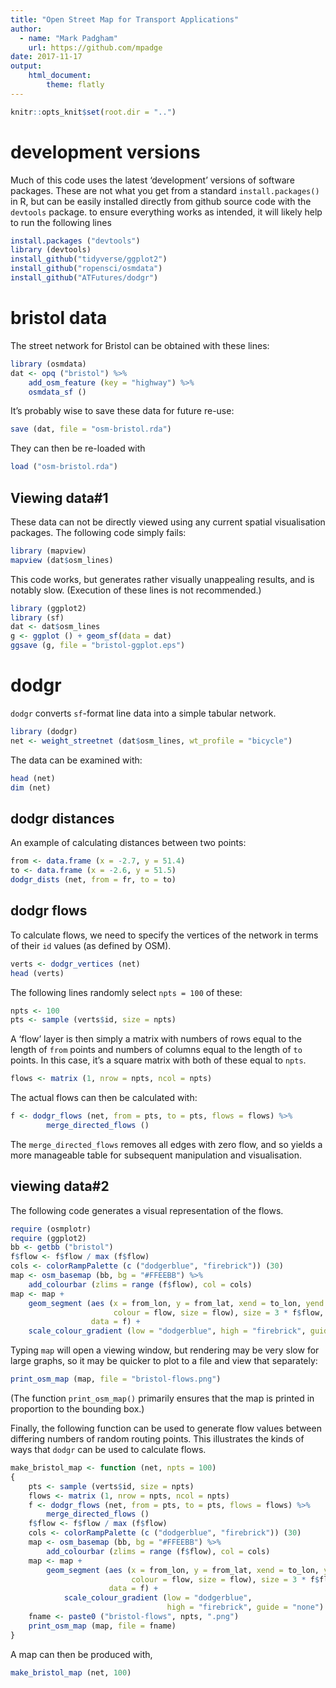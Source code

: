 ```yaml
---
title: "Open Street Map for Transport Applications"
author: 
  - name: "Mark Padgham"
    url: https://github.com/mpadge
date: 2017-11-17
output: 
    html_document:
        theme: flatly
---
```


```r
knitr::opts_knit$set(root.dir = "..")
```

# development versions

Much of this code uses the latest 'development' versions of software packages.
These are not what you get from a standard `install.packages()` in R, but can be
easily installed directly from github source code with the `devtools` package.
to ensure everything works as intended, it will likely help to run the following
lines
```r
install.packages ("devtools")
library (devtools)
install_github("tidyverse/ggplot2")
install_github("ropensci/osmdata")
install_github("ATFutures/dodgr")
```

# bristol data

The street network for Bristol can be obtained with these lines:
```r
library (osmdata)
dat <- opq ("bristol") %>%
    add_osm_feature (key = "highway") %>%
    osmdata_sf ()
```
It's probably wise to save these data for future re-use:
```r
save (dat, file = "osm-bristol.rda")
```
They can then be re-loaded with
```r
load ("osm-bristol.rda")
```

## Viewing data#1

These data can not be directly viewed using any current spatial visualisation
packages. The following code simply fails:
```r
library (mapview)
mapview (dat$osm_lines)
```

This code works, but generates rather visually unappealing results, and is
notably slow. (Execution of these lines is not recommended.)
```r
library (ggplot2)
library (sf)
dat <- dat$osm_lines
g <- ggplot () + geom_sf(data = dat)
ggsave (g, file = "bristol-ggplot.eps")
```

# dodgr

`dodgr` converts `sf`-format line data into a simple tabular network.
```r
library (dodgr)
net <- weight_streetnet (dat$osm_lines, wt_profile = "bicycle")
```
The data can be examined with:
```r
head (net)
dim (net)
```

## dodgr distances

An example of calculating distances between two points:
```r
from <- data.frame (x = -2.7, y = 51.4)
to <- data.frame (x = -2.6, y = 51.5)
dodgr_dists (net, from = fr, to = to)
```

## dodgr flows

To calculate flows, we need to specify the vertices of the network in terms of
their `id` values (as defined by OSM).

```r
verts <- dodgr_vertices (net)
head (verts)
```
The following lines randomly select `npts = 100` of these:
```r
npts <- 100
pts <- sample (verts$id, size = npts)
```
A 'flow' layer is then simply a matrix with numbers of rows equal to the length
of `from` points and numbers of columns equal to the length of `to` points. In
this case, it's a square matrix with both of these equal to `npts`.
```r
flows <- matrix (1, nrow = npts, ncol = npts)
```
The actual flows can then be calculated with:
```r
f <- dodgr_flows (net, from = pts, to = pts, flows = flows) %>%
        merge_directed_flows ()
```
The `merge_directed_flows` removes all edges with zero flow, and so yields a
more manageable table for subsequent manipulation and visualisation.

## viewing data#2

The following code generates a visual representation of the flows.
```r
require (osmplotr)
require (ggplot2)
bb <- getbb ("bristol")
f$flow <- f$flow / max (f$flow)
cols <- colorRampPalette (c ("dodgerblue", "firebrick")) (30)
map <- osm_basemap (bb, bg = "#FFEEBB") %>%
    add_colourbar (zlims = range (f$flow), col = cols)
map <- map +
    geom_segment (aes (x = from_lon, y = from_lat, xend = to_lon, yend = to_lat,
                       colour = flow, size = flow), size = 3 * f$flow,
                  data = f) +
    scale_colour_gradient (low = "dodgerblue", high = "firebrick", guide = "none")
```
Typing `map` will open a viewing window, but rendering may be very slow for
large graphs, so it may be quicker to plot to a file and view that separately:
```r
print_osm_map (map, file = "bristol-flows.png")
```
(The function `print_osm_map()` primarily ensures that the map is printed in
proportion to the bounding box.)

Finally, the following function can be used to generate flow values between
differing numbers of random routing points. This illustrates the kinds of ways
that `dodgr` can be used to calculate flows.
```r
make_bristol_map <- function (net, npts = 100)
{
    pts <- sample (verts$id, size = npts)
    flows <- matrix (1, nrow = npts, ncol = npts)
    f <- dodgr_flows (net, from = pts, to = pts, flows = flows) %>%
        merge_directed_flows ()
    f$flow <- f$flow / max (f$flow)
    cols <- colorRampPalette (c ("dodgerblue", "firebrick")) (30)
    map <- osm_basemap (bb, bg = "#FFEEBB") %>%
        add_colourbar (zlims = range (f$flow), col = cols)
    map <- map +
        geom_segment (aes (x = from_lon, y = from_lat, xend = to_lon, yend = to_lat,
                           colour = flow, size = flow), size = 3 * f$flow,
                      data = f) +
            scale_colour_gradient (low = "dodgerblue",
                                   high = "firebrick", guide = "none")
    fname <- paste0 ("bristol-flows", npts, ".png")
    print_osm_map (map, file = fname)
}
```
A map can then be produced with,
```r
make_bristol_map (net, 100)
```
